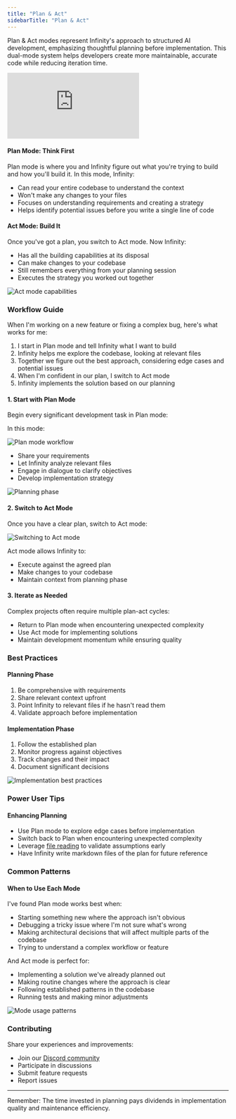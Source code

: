 ```yaml
---
title: "Plan & Act"
sidebarTitle: "Plan & Act"
---
```


Plan & Act modes represent Infinity's approach to structured AI development, emphasizing thoughtful planning before implementation. This dual-mode system helps developers create more maintainable, accurate code while reducing iteration time.

<Frame>
	<iframe
		style={{ width: "100%", aspectRatio: "16/9" }}
		src="https://www.youtube.com/embed/b7o6URFPp64"
		title="YouTube video player"
		frameBorder="0"
		allow="accelerometer; autoplay; clipboard-write; encrypted-media; gyroscope; picture-in-picture; web-share"
		allowFullScreen></iframe>
</Frame>

#### Plan Mode: Think First

Plan mode is where you and Infinity figure out what you're trying to build and how you'll build it. In this mode, Infinity:

-   Can read your entire codebase to understand the context
-   Won't make any changes to your files
-   Focuses on understanding requirements and creating a strategy
-   Helps identify potential issues before you write a single line of code

#### Act Mode: Build It

Once you've got a plan, you switch to Act mode. Now Infinity:

-   Has all the building capabilities at its disposal
-   Can make changes to your codebase
-   Still remembers everything from your planning session
-   Executes the strategy you worked out together

<Frame>
	<img src="https://storage.googleapis.com/infinity_public_images/docs/assets/image%20(5).png" alt="Act mode capabilities" />
</Frame>

### Workflow Guide

When I'm working on a new feature or fixing a complex bug, here's what works for me:

1. I start in Plan mode and tell Infinity what I want to build
2. Infinity helps me explore the codebase, looking at relevant files
3. Together we figure out the best approach, considering edge cases and potential issues
4. When I'm confident in our plan, I switch to Act mode
5. Infinity implements the solution based on our planning

#### 1. Start with Plan Mode

Begin every significant development task in Plan mode:

In this mode:

<Frame>
	<img src="https://storage.googleapis.com/infinity_public_images/docs/assets/image%20(5)%20(1).png" alt="Plan mode workflow" />
</Frame>

-   Share your requirements
-   Let Infinity analyze relevant files
-   Engage in dialogue to clarify objectives
-   Develop implementation strategy

<Frame>
	<img
		src="https://storage.googleapis.com/infinity_public_images/docs/assets/image%20(2)%20(1)%20(1)%20(1).png"
		alt="Planning phase"
	/>
</Frame>

#### 2. Switch to Act Mode

Once you have a clear plan, switch to Act mode:

<Frame>
	<img src="https://storage.googleapis.com/infinity_public_images/docs/assets/switching-to-act.gif" alt="Switching to Act mode" />
</Frame>

Act mode allows Infinity to:

-   Execute against the agreed plan
-   Make changes to your codebase
-   Maintain context from planning phase

#### 3. Iterate as Needed

Complex projects often require multiple plan-act cycles:

-   Return to Plan mode when encountering unexpected complexity
-   Use Act mode for implementing solutions
-   Maintain development momentum while ensuring quality

### Best Practices

#### Planning Phase

1. Be comprehensive with requirements
2. Share relevant context upfront
3. Point Infinity to relevant files if he hasn't read them
4. Validate approach before implementation

#### Implementation Phase

1. Follow the established plan
2. Monitor progress against objectives
3. Track changes and their impact
4. Document significant decisions

<Frame>
	<img
		src="https://storage.googleapis.com/infinity_public_images/docs/assets/image%20(3)%20(1).png"
		alt="Implementation best practices"
	/>
</Frame>

### Power User Tips

#### Enhancing Planning

-   Use Plan mode to explore edge cases before implementation
-   Switch back to Plan when encountering unexpected complexity
-   Leverage [file reading](/features/at-mentions/file-mentions) to validate assumptions early
-   Have Infinity write markdown files of the plan for future reference

### Common Patterns

#### When to Use Each Mode

I've found Plan mode works best when:

-   Starting something new where the approach isn't obvious
-   Debugging a tricky issue where I'm not sure what's wrong
-   Making architectural decisions that will affect multiple parts of the codebase
-   Trying to understand a complex workflow or feature

And Act mode is perfect for:

-   Implementing a solution we've already planned out
-   Making routine changes where the approach is clear
-   Following established patterns in the codebase
-   Running tests and making minor adjustments

<Frame>
	<img src="https://storage.googleapis.com/infinity_public_images/docs/assets/image%20(6).png" alt="Mode usage patterns" />
</Frame>

### Contributing

Share your experiences and improvements:

-   Join our [Discord community](https://discord.gg/infinity)
-   Participate in discussions
-   Submit feature requests
-   Report issues

---

Remember: The time invested in planning pays dividends in implementation quality and maintenance efficiency.
